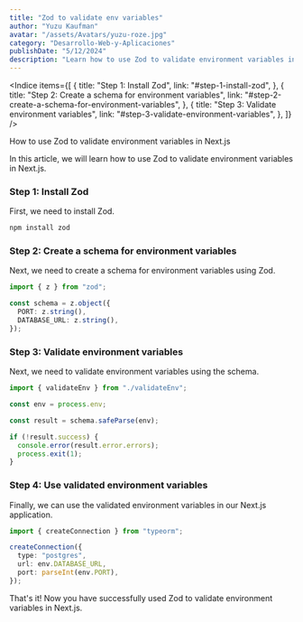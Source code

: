 ```yaml
---
title: "Zod to validate env variables"
author: "Yuzu Kaufman"
avatar: "/assets/Avatars/yuzu-roze.jpg"
category: "Desarrollo-Web-y-Aplicaciones"
publishDate: "5/12/2024"
description: "Learn how to use Zod to validate environment variables in Next.js."
---
```


<Indice
  items={[
    {
      title: "Step 1: Install Zod",
      link: "#step-1-install-zod",
    },
    {
      title: "Step 2: Create a schema for environment variables",
      link: "#step-2-create-a-schema-for-environment-variables",
    },
    {
      title: "Step 3: Validate environment variables",
      link: "#step-3-validate-environment-variables",
    },
  ]}
/>

<SubTitulo id="step-1-install-zod">How to use Zod to validate environment variables in Next.js</SubTitulo>

In this article, we will learn how to use Zod to validate environment variables in Next.js.

### Step 1: Install Zod

First, we need to install Zod.

```bash
npm install zod
```

### Step 2: Create a schema for environment variables

Next, we need to create a schema for environment variables using Zod.

```typescript
import { z } from "zod";

const schema = z.object({
  PORT: z.string(),
  DATABASE_URL: z.string(),
});
```

### Step 3: Validate environment variables

Next, we need to validate environment variables using the schema.

```typescript
import { validateEnv } from "./validateEnv";

const env = process.env;

const result = schema.safeParse(env);

if (!result.success) {
  console.error(result.error.errors);
  process.exit(1);
}
```

### Step 4: Use validated environment variables

Finally, we can use the validated environment variables in our Next.js application.

```typescript
import { createConnection } from "typeorm";

createConnection({
  type: "postgres",
  url: env.DATABASE_URL,
  port: parseInt(env.PORT),
});
```

That's it! Now you have successfully used Zod to validate environment variables in Next.js.
